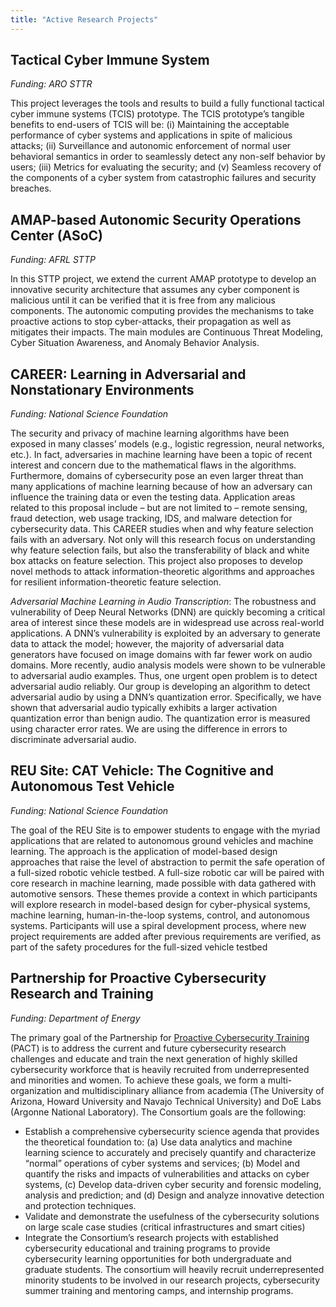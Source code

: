 ```yaml
---
title: "Active Research Projects"
---
```




## Tactical Cyber Immune System
*Funding: ARO STTR*

This project leverages the tools and results to build a fully functional tactical cyber immune systems (TCIS) prototype. The TCIS prototype’s tangible benefits to end-users of TCIS will be: (i) Maintaining the acceptable performance of cyber systems and applications in spite of malicious attacks; (ii) Surveillance and autonomic enforcement of normal user behavioral semantics in order to seamlessly detect any non-self behavior by users; (iii) Metrics for evaluating the security; and (v) Seamless recovery of the components of a cyber system from catastrophic failures and security breaches. 


## AMAP-based Autonomic Security Operations Center (ASoC)
*Funding: AFRL STTP*

In this STTP project, we extend the current AMAP prototype to develop an innovative security architecture that assumes any cyber component is malicious until it can be verified that it is free from any malicious components. The autonomic computing provides the mechanisms to take proactive actions to stop cyber-attacks, their propagation as well as mitigates their impacts. The main modules are Continuous Threat Modeling, Cyber Situation Awareness, and Anomaly Behavior Analysis. 


## CAREER: Learning in Adversarial and Nonstationary Environments
*Funding: National Science Foundation* 

The security and privacy of machine learning algorithms have been exposed in many classes’ models (e.g., logistic regression, neural networks, etc.). In fact, adversaries in machine learning have been a topic of recent interest and concern due to the mathematical flaws in the algorithms. Furthermore, domains of cybersecurity pose an even larger threat than many applications of machine learning because of how an adversary can influence the training data or even the testing data. Application areas related to this proposal include – but are not limited to – remote sensing, fraud detection, web usage tracking, IDS, and malware detection for cybersecurity data. This CAREER studies when and why feature selection fails with an adversary. Not only will this research focus on understanding why feature selection fails, but also the transferability of black and white box attacks on feature selection. This project also proposes to develop novel methods to attack information-theoretic algorithms and approaches for resilient information-theoretic feature selection. 

*Adversarial Machine Learning in Audio Transcription*: The robustness and vulnerability of Deep Neural Networks (DNN) are quickly becoming a critical area of interest since these models are in widespread use across real-world applications. A DNN's vulnerability is exploited by an adversary to generate data to attack the model; however, the majority of adversarial data generators have focused on image domains with far fewer work on audio domains. More recently, audio analysis models were shown to be vulnerable to adversarial audio examples. Thus, one urgent open problem is to detect adversarial audio reliably. Our group is developing an algorithm to detect adversarial audio by using a DNN's quantization error. Specifically, we have shown that adversarial audio typically exhibits a larger activation quantization error than benign audio. The quantization error is measured using character error rates. We are using the difference in errors to discriminate adversarial audio. 


## REU Site: CAT Vehicle: The Cognitive and Autonomous Test Vehicle 
*Funding: National Science Foundation* 

The goal of the REU Site is to empower students to engage with the myriad applications that are related to autonomous ground vehicles and machine learning. The approach is the application of model-based design approaches that raise the level of abstraction to permit the safe operation of a full-sized robotic vehicle testbed. A full-size robotic car will be paired with core research in machine learning, made possible with data gathered with automotive sensors. These themes provide a context in which participants will explore research in model-based design for cyber-physical systems, machine learning, human-in-the-loop systems, control, and autonomous systems. Participants will use a spiral development process, where new project requirements are added after previous requirements are verified, as part of the safety procedures for the full-sized vehicle testbed


## Partnership for Proactive Cybersecurity Research and Training 
*Funding: Department of Energy* 

The primary goal of the Partnership for [Proactive Cybersecurity Training](https://nnsa-pact.org/){target="_blank"} (PACT) is to address the current and future cybersecurity research challenges and educate and train the next generation of highly skilled cybersecurity workforce that is heavily recruited from underrepresented and minorities and women. To achieve these goals, we form a multi- organization and multidisciplinary alliance from academia (The University of Arizona, Howard University and Navajo Technical University) and DoE Labs (Argonne National Laboratory). The Consortium goals are the following:

* Establish a comprehensive cybersecurity science agenda that provides the theoretical foundation to: (a) Use data analytics and machine learning science to accurately and precisely quantify and characterize “normal” operations of cyber systems and services; (b) Model and quantify the risks and impacts of vulnerabilities and attacks on cyber systems, (c) Develop data-driven cyber security and forensic modeling, analysis and prediction; and (d) Design and analyze innovative detection and protection techniques.
* Validate and demonstrate the usefulness of the cybersecurity solutions on large scale case studies (critical infrastructures and smart cities)
* Integrate the Consortium’s research projects with established cybersecurity educational and training programs to provide cybersecurity learning opportunities for both undergraduate and graduate students. The consortium will heavily recruit underrepresented minority students to be involved in our research projects, cybersecurity summer training and mentoring camps, and internship programs.


